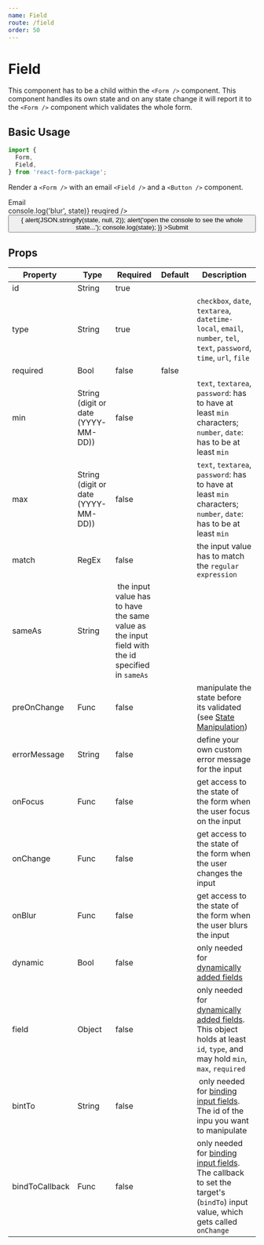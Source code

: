 ```yaml
---
name: Field
route: /field
order: 50
---
```



# Field

This component has to be a child within the `<Form />` component. This component handles its own state and on any state change it will report it to the `<Form />` component which validates the whole form.

## Basic Usage

```jsx
import {
  Form,
  Field,
} from 'react-form-package';
```

Render a `<Form />` with an email `<Field />` and a `<Button />` component.

<Playground>
  <Form>
    <div>
      <div>
        Email
      </div>
      <div>
        <Field id="email" type="email" onBlur={(state) => console.log('blur', state)} reuqired />
      </div>
    </div>
    <div>
      <Button id="submit" type="submit" onClick={(state) => {
        alert(JSON.stringify(state, null, 2));
        alert('open the console to see the whole state...');
        console.log(state);
      }}
      >Submit</Button>
    </div>
  </Form>
</Playground>

## Props

Property | Type | Required | Default | Description
---|---|---|---|---
id | String | true | |
type | String | true | | `checkbox`, `date`, `textarea`, `datetime-local`, `email`, `number`, `tel`, `text`, `password`, `time`, `url`, `file`
required | Bool | false | false |
min | String (digit or date (YYYY-MM-DD)) | false | | `text`, `textarea`, `password`: has to have at least `min` characters; `number`, `date`: has to be at least `min`
max | String (digit or date (YYYY-MM-DD)) | false | | `text`, `textarea`, `password`: has to have at least `min` characters; `number`, `date`: has to be at least `min`
match | RegEx | false | | the input value has to match the `regular expression`
sameAs | String | the input value has to have the same value as the input field with the id specified in `sameAs`
preOnChange | Func | false | | manipulate the state before its validated (see [State Manipulation](/state-manipulation))
errorMessage | String | false | | define your own custom error message for the input
onFocus | Func | false | | get access to the state of the form when the user focus on the input
onChange | Func | false | | get access to the state of the form when the user changes the input
onBlur | Func | false | | get access to the state of the form when the user blurs the input
dynamic | Bool | false | | only needed for [dynamically added fields](/dynamic-field-2)
field | Object | false | | only needed for [dynamically added fields](/dynamic-field-2). This object holds at least `id`, `type`, and may hold `min`, `max`, `required`
bintTo | String | false | | only needed for [binding input fields](/bind-input-fields). The id of the inpu you want to manipulate
bindToCallback | Func | false | | only needed for [binding input fields](/bind-input-fields). The callback to set the target's (`bindTo`) input value, which gets called `onChange`
